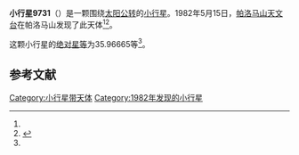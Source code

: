 {{Infobox planet
| bgcolour = #FFFFC0
| name = 9731
| symbol = 
| image = 
| caption = 
| discovery = yes
| discovery_ref = 
| discoverer = [[帕洛马山天文台|帕洛马山天文台]]
| discovery_site = [[帕洛马山|帕洛马山]] 
| discovered = 1982年5月15日
| designations = yes
| mp_name = 
| named_after = 
| alt_names = 1982 JD1/ 1993 JC
| mp_category = [[主带小行星|主带小行星]]
| orbit_ref = <ref name="a">[http://ssd.jpl.nasa.gov/sbdb.cgi?sstr=9731 9731] {{Wayback|url=http://ssd.jpl.nasa.gov/sbdb.cgi?sstr=9731 |date=20110609204105 }}，小行星數據庫瀏覽器（JPL Small-Body Database Browser）－[[美国国家航空航天局|美国国家航空航天局]]喷气推进实验室</ref>
| epoch = 2456400.5 (2013年4月18日更新)
| aphelion = {{convert|2.7912570|AU|km|3|abbr=on|lk=out}}
| perihelion = {{convert|1.9718692|AU|km|3|abbr=on}}
| semimajor = {{convert|2.3815631|AU|km|3|abbr=on}}
| eccentricity = 0.1720273
| period = 1342.429737 [[日|日]]<br />3.68[[儒略年|儒略年]]
| avg_speed = 
| inclination = 8.39114
| asc_node = 215.21723
| mean_anomaly = 
| arg_peri = 35.96665
| satellites = 
| physical_characteristics = yes
| dimensions = 
| mass = 
| density = 
| surface_grav = 
| escape_velocity = 
| sidereal_day = 
| axial_tilt = 
| pole_ecliptic_lat = 
| pole_ecliptic_lon = 
| albedo = 
| temperatures= 
| temp_name1 = 
| mean_temp_1 = 
| max_temp_1 = 
| temp_name2 = 
| max_temp_2 = 
| spectral_type = 
| abs_magnitude = 35.96665
}}

'''小行星9731'''（{{lang-en|9731}}）是一颗围绕[[太阳|太阳]][[公转|公转]]的[[小行星|小行星]]。1982年5月15日，[[帕洛马山天文台|帕洛马山天文台]]在帕洛马山发现了此天体<ref name="a" /><ref>{{cite news|title=小行星列表|url=http://cfa-www.harvard.edu/iau/lists/NumberedMPs.txt|accessdate=2013-07-08|newspaper=哈佛大学|archive-date=2008-05-17|archive-url=https://web.archive.org/web/20080517010638/http://cfa-www.harvard.edu/iau/lists/NumberedMPs.txt|dead-url=no}}</ref>。

这颗小行星的[[绝对星等|绝对星等]]为35.96665等<ref name="a" />。

==参考文献==
{{reflist}}
{{Minor Planet Number|[[小行星9730|小行星9730]]|[[小行星9732|小行星9732]]}}

{{小天体}}

[[Category:小行星带天体|Category:小行星带天体]]
[[Category:1982年发现的小行星|Category:1982年发现的小行星]]

{{asteroid-stub}}